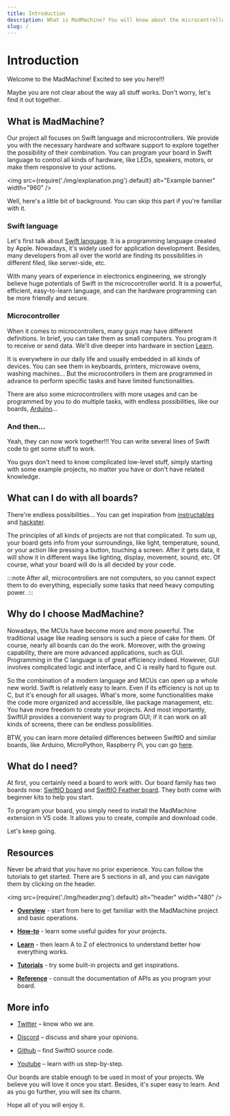 ```yaml
---
title: Introduction
description: What is MadMachine? You will know about the microcontroller and Swift language and learn to interact with all kinds of electronic devices in a modern way.
slug: /
---
```


# Introduction

Welcome to the MadMachine! Excited to see you here!!!

Maybe you are not clear about the way all stuff works. Don't worry, let's find it out together.


## What is MadMachine?

Our project all focuses on Swift language and microcontrollers. We provide you with the necessary hardware and software support to explore together the possibility of their combination. You can program your board in Swift language to control all kinds of hardware, like LEDs, speakers, motors, or make them responsive to your actions. 


<img
  src={require('./img/explanation.png').default}
  alt="Example banner" width="960"
/>

Well, here's a little bit of background. You can skip this part if you're familiar with it.

### Swift language

Let's first talk about [Swift language](https://docs.swift.org/swift-book/). It is a programming language created by Apple. Nowadays, it's widely used for application development. Besides, many developers from all over the world are finding its possibilities in different filed, like server-side, etc. 

With many years of experience in electronics engineering, we strongly believe huge potentials of Swift in the microcontroller world. It is a powerful, efficient, easy-to-learn language, and can the hardware programming can be more friendly and secure.


### Microcontroller

When it comes to microcontrollers, many guys may have different definitions. In brief, you can take them as small computers. You program it to receive or send data. We'll dive deeper into hardware in section [Learn](../learn/overview.md).

It is everywhere in our daily life and usually embedded in all kinds of devices. You can see them in keyboards, printers, microwave ovens, washing machines... But the microcontrollers in them are programmed in advance to perform specific tasks and have limited functionalities. 

There are also some microcontrollers with more usages and can be programmed by you to do multiple tasks, with endless possibilities, like our boards, [Arduino](https://www.arduino.cc/)...

### And then...

Yeah, they can now work together!!! You can write several lines of Swift code to get some stuff to work. 

You guys don't need to know complicated low-level stuff, simply starting with some example projects, no matter you have or don't have related knowledge.  


## What can I do with all boards?

There're endless possibilities... You can get inspiration from [instructables](https://www.instructables.com/circuits/projects/) and [hackster](https://www.hackster.io/projects?ref=topnav).

The principles of all kinds of projects are not that complicated. To sum up, your board gets info from your surroundings, like light, temperature, sound, or your action like pressing a button, touching a screen. After it gets data, it will show it in different ways like lighting, display, movement, sound, etc. Of course, what your board will do is all decided by your code.

:::note
After all, microcontrollers are not computers, so you cannot expect them to do everything, especially some tasks that need heavy computing power.
:::

## Why do I choose MadMachine?

Nowadays, the MCUs have become more and more powerful. The traditional usage like reading sensors is such a piece of cake for them. Of course, nearly all boards can do the work. Moreover, with the growing capability, there are more advanced applications, such as GUI. Programming in the C language is of great efficiency indeed. However, GUI involves complicated logic and interface, and C is really hard to figure out. 

So the combination of a modern language and MCUs can open up a whole new world. Swift is relatively easy to learn. Even if its efficiency is not up to C, but it's enough for all usages. What's more, some functionalities make the code more organized and accessible, like package management, etc. You have more freedom to create your projects. And most importantly, SwiftUI provides a convenient way to program GUI; if it can work on all kinds of screens, there can be endless possibilities.

BTW, you can learn more detailed differences between SwiftIO and similar boards, like Arduino, MicroPython, Raspberry Pi, you can go [here](./background.md#whats-the-difference-between-swiftio-and-similar-boards-in-the-market).

## What do I need?

At first, you certainly need a board to work with. Our board family has two boards now: [SwiftIO board](hardware/swiftio-board.md) and [SwiftIO Feather board](hardware/swiftio-feather.md). They both come with beginner kits to help you start. 

To program your board, you simply need to install the MadMachine extension in VS code. It allows you to create, compile and download code. 

Let's keep going.

## Resources

Never be afraid that you have no prior experience. You can follow the tutorials to get started. There are 5 sections in all, and you can navigate them by clicking on the header.


<img
  src={require('./img/header.png').default}
  alt="header" width="480"
/>

- [**Overview**](#introduction) - start from here to get familiar with the MadMachine project and basic operations.

- [**How-to**](../how-to/create-new-project.md) - learn some useful guides for your projects.

- [**Learn**](../learn/overview.md) - then learn A to Z of electronics to understand better how everything works.

- [**Tutorials**](../tutorials/overview.md) - try some built-in projects and get inspirations. 

- [**Reference**](../reference/reference.md) - consult the documentation of APIs as you program your board.




## More info

- [Twitter](https://twitter.com/madmachineio) – know who we are.

- [Discord](http://madmachine.io/discord) – discuss and share your opinions.
 
- [Github](https://github.com/madmachineio) – find SwiftIO source code.
 
- [Youtube](https://www.youtube.com/c/MadMachineio) – learn with us step-by-step.


Our boards are stable enough to be used in most of your projects. We believe you will love it once you start. Besides, it's super easy to learn. And as you go further, you will see its charm.

Hope all of you will enjoy it.